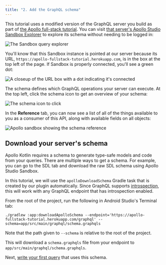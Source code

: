 ```yaml
---
title: "2. Add the GraphQL schema"
---
```


This tutorial uses a modified version of the GraphQL server you build as part of [the Apollo full-stack tutorial](https://www.apollographql.com/docs/tutorial/introduction/). You can visit [that server's Apollo Studio Sandbox Explorer](https://studio.apollographql.com/sandbox/explorer?endpoint=https%3A%2F%2Fapollo-fullstack-tutorial.herokuapp.com%2Fgraphql) to explore its schema without needing to be logged in:

<img src="images/sandbox_landing.png" alt="The Sandbox query explorer" class="screenshot"/>

You'll know that this Sandbox instance is pointed at our server because its URL, `https://apollo-fullstack-tutorial.herokuapp.com`, is in the box at the top left of the page. If Sandbox is properly connected, you'll see a green dot:

<img src="images/sandbox_green_dot.png" alt="A closeup of the URL box with a dot indicating it's connected" class="screenshot"/>

The schema defines which GraphQL operations your server can execute. At the top left, click the schema icon to get an overview of your schema:

<img src="images/schema_icon.png" alt="The schema icon to click" class="screenshot"/>

In the **Reference** tab, you can now see a list of all of the things available to you as a consumer of this API, along with available fields on all objects:

<img src="images/sandbox_schema_reference.png" alt="Apollo sandbox showing the schema reference" class="screenshot"/>

## Download your server's schema

Apollo Kotlin requires a schema to generate type-safe models and code from your queries. There are multiple ways to get a schema. For example, you can go to the SDL tab and download the raw SDL schema using Apollo Studio Sandbox.

In this tutorial, we will use the `apolloDownloadSchema` Gradle task that is created by our plugin automatically. Since GraphQL supports [introspection](https://graphql.org/learn/introspection/), this will work with any GraphQL endpoint that has introspection enabled.

From the root of the project, run the following in Android Studio's Terminal tab:

```shell title="(shell)"
./gradlew :app:downloadApolloSchema --endpoint='https://apollo-fullstack-tutorial.herokuapp.com/graphql' --schema=app/src/main/graphql/schema.graphqls
```

Note that the path given to `--schema` is relative to the root of the project.

This will download a `schema.graphqls` file from your endpoint to `app/src/main/graphql/schema.graphqls`.

Next, [write your first query](03-write-your-first-query) that uses this schema.
